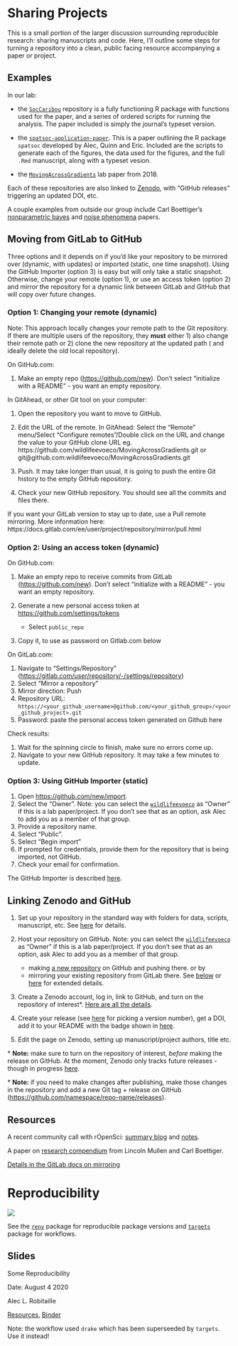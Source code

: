 # Sharing Projects

This is a small portion of the larger discussion surrounding reproducible research: sharing manuscripts and code. Here, I'll outline some steps for turning a repository into a clean, public facing resource accompanying a paper or project.

## Examples

In our lab:

-   the [`SocCaribou`](https://github.com/wildlifeevoeco/SocCaribou) repository is a fully functioning R package with functions used for the paper, and a series of ordered scripts for running the analysis. The paper included is simply the journal's typeset version.

-   the [`spatsoc-application-paper`](https://github.com/robitalec/spatsoc-application-paper). This is a paper outlining the R package `spatsoc` developed by Alec, Quinn and Eric. Included are the scripts to generate each of the figures, the data used for the figures, and the full `.Rmd` manuscript, along with a typeset vesion.

-   the [`MovingAcrossGradients`](https://github.com/wildlifeevoeco/MovingAcrossGradients) lab paper from 2018.

Each of these repositories are also linked to [Zenodo](https://zenodo.org), with "GitHub releases" triggering an updated DOI, etc.

A couple examples from outside our group include Carl Boettiger's [nonparametric bayes](https://github.com/cboettig/nonparametric-bayes) and [noise phenomena](https://github.com/cboettig/noise-phenomena) papers.

## Moving from GitLab to GitHub {#lab-to-hub}

Three options and it depends on if you'd like your repository to be mirrored over
(dynamic, with updates) or imported (static, one time snapshot). Using the 
GitHub Importer (option 3) is easy but will only take a static snapshot. Otherwise,
change your remote (option 1), or use an access token (option 2) and 
mirror the repository for a dynamic link between GitLab 
and GitHub that will copy over future changes. 

### Option 1: Changing your remote (dynamic)

Note: This approach locally changes your remote path to the Git repository. 
If there are multiple users of the repository, they **must** either 1) also 
change their remote path or 2) clone the new repository at the updated path (
and ideally delete the old local repository).

On GitHub.com:

1.  Make an empty repo (<https://github.com/new>). Don't select "initialize with a README" - you want an empty repository.

In GitAhead, or other Git tool on your computer:

1. Open the repository you want to move to GitHub.

2. Edit the URL of the remote. In GitAhead: Select the "Remote" menu/Select "Configure remotes"/Double click on the URL and change the value to your GitHub clone URL eg. https://github.com/wildlifeevoeco/MovingAcrossGradients.git or git@github.com:wildlifeevoeco/MovingAcrossGradients.git

3. Push. It may take longer than usual, it is going to push the entire Git history to the empty GitHub repository. 

4. Check your new GitHub repository. You should see all the commits and files there. 

If you want your GitLab version to stay up to date, use a Pull remote mirroring. 
More information here: https://docs.gitlab.com/ee/user/project/repository/mirror/pull.html


### Option 2: Using an access token (dynamic)

On GitHub.com:

1.  Make an empty repo to receive commits from GitLab (<https://github.com/new>). Don't select "initialize with a README" - you want an empty repository.

2.  Generate a new personal access token at <https://github.com/settings/tokens>

    -   Select `public_repo`

3.  Copy it, to use as password on Gitlab.com below

On GitLab.com:

1.  Navigate to "Settings/Repository" (<https://gitlab.com/user/repository/-/settings/repository>)
2.  Select "Mirror a repository"
3.  Mirror direction: Push
4.  Repository URL: `https://<your_github_username>@github.com/<your_github_group>/<your_github_project>.git`
5.  Password: paste the personal access token generated on Github here

Check results:

1.  Wait for the spinning circle to finish, make sure no errors come up.
2.  Navigate to your new GitHub repository. It may take a few minutes to update.


### Option 3: Using GitHub Importer (static)

1.  Open <https://github.com/new/import>.
2.  Select the "Owner". Note: you can select the [`wildlifeevoeco`](https://github.com/wildlifeevoeco/) as "Owner" if this is a lab paper/project. If you don't see that as an option, ask Alec to add you as a member of that group.
3.  Provide a repository name.
4.  Select "Public".
5.  Select "Begin import"
6.  If prompted for credentials, provide them for the repository that is being imported, not GitHub.
7.  Check your email for confirmation.

The GitHub Importer is described [here](https://docs.github.com/en/free-pro-team@latest/github/importing-your-projects-to-github/importing-a-repository-with-github-importer).

## Linking Zenodo and GitHub

1.  Set up your repository in the standard way with folders for data, scripts, manuscript, etc. See [here](Projects) for details.

2.  Host your repository on GitHub. Note: you can select the [`wildlifeevoeco`](https://github.com/wildlifeevoeco/) as "Owner" if this is a lab paper/project. If you don't see that as an option, ask Alec to add you as a member of that group.

    -   making [a new repository](https://github.com/new) on GitHub and pushing there. or by
    -   mirroring your existing repository from GitLab there. See [below](#lab-to-hub) or [here](https://docs.gitlab.com/ee/user/project/repository/repository_mirroring.html#setting-up-a-push-mirror-from-gitlab-to-github-core) for extended details.

3.  Create a Zenodo account, log in, link to GitHub, and turn on the repository of interest\*. [Here are all the details](https://guides.github.com/activities/citable-code/).

4.  Create your release (see [here](https://r-pkgs.org/release.html#release-version) for picking a version number), get a DOI, add it to your README with the badge shown in [here](https://zenodo.org/account/settings/github).

5.  Edit the page on Zenodo, setting up manuscript/project authors, title etc.

\* **Note:** make sure to turn on the repository of interest, *before* making the release on GitHub. At the moment, Zenodo only tracks future releases - though in progress [here](https://github.com/zenodo/zenodo/issues/1463).

\* **Note:** if you need to make changes after publishing, make those changes in the repository and add a new Git tag + release on GitHub (<https://github.com/namespace/repo-name/releases>).

## Resources

A recent community call with rOpenSci: [summary blog](https://ropensci.org/blog/2018/11/29/codereview/) and [notes](https://docs.google.com/document/d/1LfyhgsbVgLWgWPhS0nbaBIZSFjireEBBSYL4PmhUJis/edit).

A paper on [research compendium](/user_uploads/4422/JZqXfCyHQv5eePmN7vFYoIwM/Packaging-Data-Analytical-Work-Reproducibly-Using-R-and-Friends.pdf) from Lincoln Mullen and Carl Boettiger.

[Details in the GitLab docs on mirroring](https://docs.gitlab.com/ee/workflow/repository_mirroring.html#setting-up-a-push-mirror-from-gitlab-to-github-core)


# Reproducibility

![](https://img.shields.io/badge/-WIP-yellow.svg)

See the [`renv`](https://github.com/rstudio/renv/) package for reproducible package versions and 
[`targets`](https://github.com/ropensci/targets/) package for workflows. 


## Slides

Some Reproducibility 

Date: August 4 2020

Alec L. Robitaille

[Resources](https://github.com/robitalec/workshops/tree/master/some-reproducibility), [Binder](https://mybinder.org/v2/gl/robit.a%2Fsome-reproducibility-example/master?urlpath=rstudio)

Note: the workflow used `drake` which has been superseeded by `targets`. Use it
instead!

